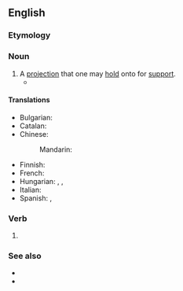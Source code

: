 {{also|hand-hold}}
==English==

===Etymology===
{{compound|en|hand|hold}}

===Noun===
{{en-noun}}

# A [[projection]] that one may [[hold]] onto for [[support]].
#*{{quote-journal|en|date=2020 November 4|author=Paul Bigland|title=At no point have I felt unsafe...|journal=Rail|page=47|text=An on-board cleaner passes through, disinfecting every grabrail and '''handhold''' as they pass.}}

====Translations====
{{trans-top|projection to hold}}
* Bulgarian: {{t+|bg|ръкохватка|f}}
* Catalan: {{t+|ca|agafador|m}}
* Chinese:
*: Mandarin: {{t-needed|cmn}}
{{trans-mid}}
* Finnish: {{t+|fi|kädensija}}
* French: {{t+|fr|poignée}}
* Hungarian: {{t|hu|kapaszkodó}}, {{t|hu|fogódzó}}, {{t|hu|fogódzkodó}}
* Italian: {{t+|it|appiglio}}
* Spanish: {{t+|es|agarradera|f}}, {{t|es|asidero|m}}
{{trans-bottom}}

===Verb===
{{en-verb|handholds|handholding|handheld}}

# {{alt form|en|hand-hold}}

===See also===
* {{l|en|foothold}}
* {{l|en|handrail}}